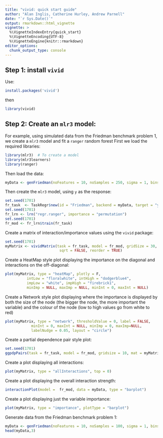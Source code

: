```yaml
---
title: "vivid: quick start guide"
author: "Alan Inglis, Catherine Hurley, Andrew Parnell"
date: "`r Sys.Date()`"
output: rmarkdown::html_vignette
vignette: >
  %\VignetteIndexEntry{quick_start}
  %\VignetteEncoding{UTF-8}
  %\VignetteEngine{knitr::rmarkdown}
editor_options: 
  chunk_output_type: console
---
```


## Step 1: install `vivid`

Use:
```r
install.packages('vivid')
```

then
```r
library(vivid)
```


## Step 2: Create an `mlr3` model:

For example, using simulated data from the Friedman benchmark problem 1, 
we create a `mlr3` model and fit a  `ranger` random forest First we load the required libraries:

```r
library(mlr3)  # To create a model
library(mlr3learners)
library(ranger)
```

Then load the data:

```r
myData <- genFriedman(noFeatures = 10, noSamples = 250, sigma = 1, bins = NULL, seed = NULL)
```

Then create the `mlr3` model, using `y` as the response:

```r
set.seed(1701)
fr_task  <- TaskRegr$new(id = "Friedman", backend = myData, target = "y")
set.seed(1701)
fr_lrn <- lrn("regr.ranger", importance = "permutation")
set.seed(1701)
fr_mod <- fr_lrn$train(fr_task)
```


Create a matrix of interaction/importance values using the `vivid` package: 

```r
set.seed(1701)
myMatrix <- vividMatrix(task = fr_task, model = fr_mod, gridSize = 30,                                normalize = FALSE, seed = NULL,
                         sqrt = FALSE, reorder = TRUE)
```

Create a HeatMap style plot displaying the importance on the diagonal and interactions on the off-diagonal:

```r
plot(myMatrix, type = "heatMap", plotly = F,
          intLow = "floralwhite", intHigh = "dodgerblue4",
          impLow = "white", impHigh = "firebrick1", 
          minImp = NULL, maxImp = NULL, minInt = 0, maxInt = NULL)
```

Create a Network style plot displaying where the importance is displayed by both the size of the node (the bigger the node, the more important the variable) and the colour of the node (low to high values go from white to red)

```r
plot(myMatrix, type = "network", thresholdValue = 0, label = FALSE,
            minInt = 0, maxInt = NULL, minImp = 0, maxImp=NULL,
            labelNudge = 0.05, layout = "circle")
```


Create a partial dependence pair style plot:

```r
set.seed(1701)
ggpdpPairs(task = fr_task, model = fr_mod, gridsize = 10, mat = myMatrix)
```

Create a plot displaying all interactions:

```r
plot(myMatrix, type = "allInteractions", top = 0)
```

Create a plot displaying the overall interaction strength:

```r
interactionPlot(model =  fr_mod, data = myData, type = "barplot")
```

Create a plot displaying just the variable importance:

```r
plot(myMatrix, type = "importance", plotType = "barplot")
```

Generate data from the Friedman benchmark problem 1:

```r
myData <- genFriedman(noFeatures = 10, noSamples = 100, sigma = 1, bins = NULL, seed = NULL)
head(myData,3)
```









